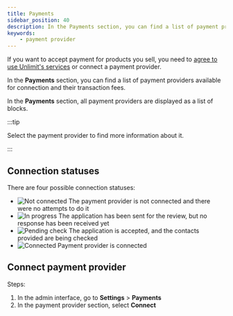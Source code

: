 ```yaml
---
title: Payments
sidebar_position: 40
description: In the Payments section, you can find a list of payment providers available for connection and their transaction fees.
keywords:
    - payment provider
---
```


If you want to accept payment for products you sell, you need to [agree to use Unlimit's services](unlimint-onboarding.mdx) or connect a payment provider.

In the **Payments** section, you can find a list of payment providers available for connection and their transaction fees.

In the **Payments** section, all payment providers are displayed as a list of blocks.

:::tip

Select the payment provider to find more information about it.

:::

## Connection statuses

There are four possible connection statuses:

- <Image src="/img/payment-method-status-not-connected.png" alt="Not connected" height={22} /> The payment provider is not connected and there were no attempts to do it
- <Image src="/img/payment-method-status-in-progress.png" alt="In progress" height={22} /> The application has been sent for the review, but no response has been received yet
- <Image src="/img/payment-connection-status-pending-check.png" alt="Pending check" height={22} /> The application is accepted, and the contacts provided are being checked
- <Image src="/img/payment-method-status-connected.png" alt="Connected" height={22} /> Payment provider is connected


## Connect payment provider

Steps:

1. In the admin interface, go to **Settings** > **Payments**
2. In the payment provider section, select **Connect**

<!-- линк на онбординг -->
<!-- 3. In the **PayPal** section, select **Connect**

4. Sign in to your PayPal account or create new account -->

<!-- ### Cancel connection

### Suspend connection -->